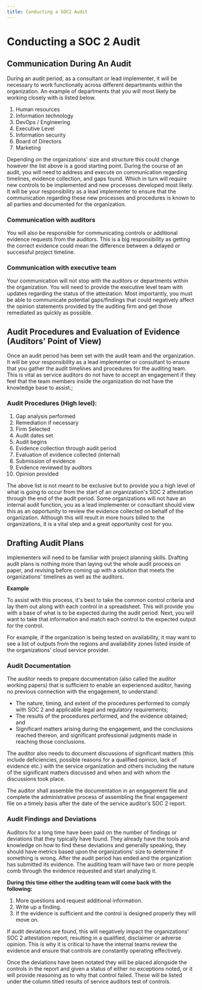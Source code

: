 ```yaml
---
title: Conducting a SOC2 Audit
---
```


# Conducting a SOC 2 Audit

## Communication During An Audit

During an audit period, as a consultant or lead implementer, it will be necessary to work functionally across different departments within the organization. An example of departments that you will most likely be working closely with is listed below.

1. Human resources
1. Information technology
1. DevOps / Engineering
1. Executive Level
1. Information security
1. Board of Directors
1. Marketing

Depending on the organizations' size and structure this could change however the list above is a good starting point. During the course of an audit, you will need to address and execute on communication regarding timelines, evidence collection, and gaps found. Which in turn will require new controls to be implemented and new processes developed most likely. It will be your responsibility as a lead implementer to ensure that the communication regarding these new processes and procedures is known to all parties and documented for the organization.

### Communication with auditors

You will also be responsible for communicating controls or additional evidence requests from the auditors. This is a big responsibility as getting the correct evidence could mean the difference between a delayed or successful project timeline.

### Communication with executive team

Your communication will not stop with the auditors or departments within the organization. You will need to provide the executive level team with updates regarding the status of the attestation. Most importantly, you must be able to communicate potential gaps/findings that could negatively affect the opinion statements provided by the auditing firm and get those remediated as quickly as possible.

## Audit Procedures and Evaluation of Evidence (Auditors' Point of View)

Once an audit period has been set with the audit team and the organization. It will be your responsibility as a lead implementer or consultant to ensure that you gather the audit timelines and procedures for the auditing team. This is vital as service auditors do not have to accept an engagement if they feel that the team members inside the organization do not have the knowledge base to assist.;

### Audit Procedures (High level):

1. Gap analysis performed
1. Remediation if necessary
1. Firm Selected
1. Audit dates set
1. Audit begins
1. Evidence collection through audit period
1. Evaluation of evidence collected (internal)
1. Submission of evidence
1. Evidence reviewed by auditors
1. Opinion provided

The above list is not meant to be exclusive but to provide you a high level of what is going to occur from the start of an organization's SOC 2 attestation through the end of the audit period. Some organizations will not have an internal audit function, you as a lead implementer or consultant should view this as an opportunity to review the evidence collected on behalf of the organization. Although this will result in more hours billed to the organizations, it is a vital step and a great opportunity cost for you.

## Drafting Audit Plans

Implementers will need to be familiar with project planning skills. Drafting audit plans is nothing more than laying out the whole audit process on paper, and revising before coming up with a solution that meets the organizations' timelines as well as the auditors.

**Example**

To assist with this process, it's best to take the common control criteria and lay them out along with each control in a spreadsheet. This will provide you with a base of what is to be expected during the audit period. Next, you will want to take that information and match each control to the expected output for the control.

For example, if the organization is being tested on availability, it may want to see a list of outputs from the regions and availability zones listed inside of the organizations' cloud service provider.

### Audit Documentation

The auditor needs to prepare documentation (also called the auditor working papers) that is sufficient to enable an experienced auditor, having no previous connection with the engagement, to understand:

* The nature, timing, and extent of the procedures performed to comply with SOC 2 and applicable legal and regulatory requirements;
* The results of the procedures performed, and the evidence obtained; and
* Significant matters arising during the engagement, and the conclusions reached thereon, and significant professional judgments made in reaching those conclusions.

The auditor also needs to document discussions of significant matters (this include deficiencies, possible reasons for a qualified opinion, lack of evidence etc.) with the service organization and others including the nature of the significant matters discussed and when and with whom the discussions took place.

The auditor shall assemble the documentation in an engagement file and complete the administrative process of assembling the final engagement file on a timely basis after the date of the service auditor’s SOC 2 report.


### Audit Findings and Deviations

Auditors for a long time have been paid on the number of findings or deviations that they typically have found. They already have the tools and knowledge on how to find these deviations and generally speaking, they should have metrics based upon the organizations' size to determine if something is wrong. After the audit period has ended and the organization has submitted its evidence. The auditing team will have two or more people comb through the evidence requested and start analyzing it.

**During this time either the auditing team will come back with the following:**

1. More questions and request additional information.
1. Write up a finding.
1. If the evidence is sufficient and the control is designed properly they will move on.

If audit deviations are found, this will negatively impact the organizations' SOC 2 attestation report, resulting in a qualified, disclaimer or adverse opinion. This is why it is critical to have the internal teams review the evidence and ensure that controls are constantly operating effectively.

Once the deviations have been notated they will be placed alongside the controls in the report and given a status of either no exceptions noted, or it will provide reasoning as to why that control failed. These will be listed under the column titled results of service auditors test of controls.
